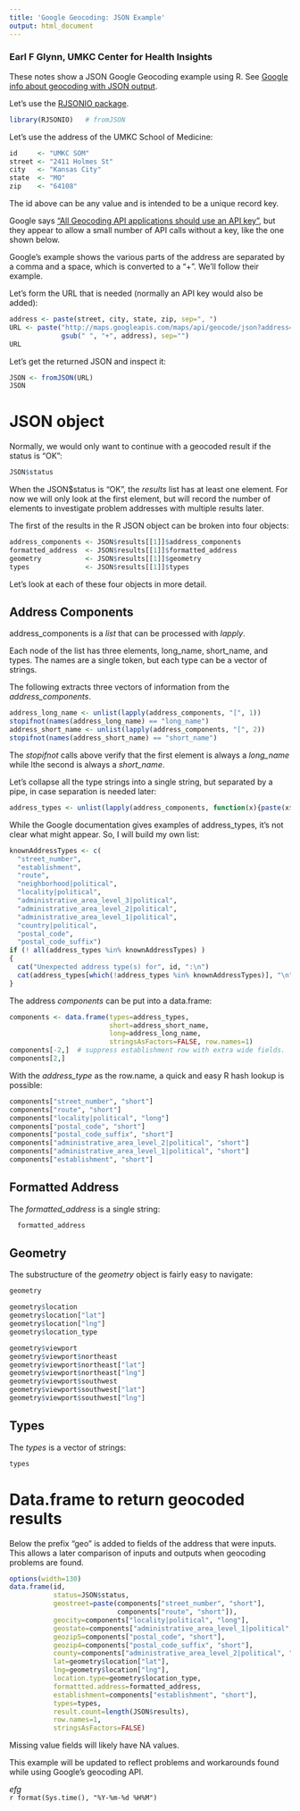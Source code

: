 ```yaml
---
title: 'Google Geocoding: JSON Example'
output: html_document
---
```


### Earl F Glynn, UMKC Center for Health Insights 

These notes show a JSON Google Geocoding example using R.  See [Google info about geocoding with JSON output](https://developers.google.com/maps/documentation/geocoding/).

Let's use the [RJSONIO package](http://cran.r-project.org/web/packages/RJSONIO/index.html).

```r
library(RJSONIO)   # fromJSON
```

Let's use the address of the UMKC School of Medicine:

```r
id     <- "UMKC SOM"
street <- "2411 Holmes St"
city   <- "Kansas City"
state  <- "MO"
zip    <- "64108"
```

The id above can be any value and is intended to be a unique record key.

Google says ["All Geocoding API applications should use an API key"](https://developers.google.com/maps/documentation/geocoding/#api_key), but they appear to allow a small number of API calls without a key, like the one shown below.

Google's example shows the various parts of the address are separated by a comma and a space, which is converted to a "+".  We'll follow their example.

Let's form the URL that is needed (normally an API key would also be added):

```r
address <- paste(street, city, state, zip, sep=", ")
URL <- paste("http://maps.googleapis.com/maps/api/geocode/json?address=",
             gsub(" ", "+", address), sep="")
URL
```


Let's get the returned JSON and inspect it:

```r
JSON <- fromJSON(URL)
JSON
```

# JSON object

Normally, we would only want to continue with a geocoded result if the status is "OK":

```r
JSON$status
```

When the JSON$status is "OK", the *results* list has at least one element. For now we will only look at the first element, but will record the number of elements to investigate problem addresses with multiple results later.

The first of the results in the R JSON object can be broken into four objects:

```r
address_components <- JSON$results[[1]]$address_components
formatted_address  <- JSON$results[[1]]$formatted_address
geometry           <- JSON$results[[1]]$geometry
types              <- JSON$results[[1]]$types
```

Let's look at each of these four objects in more detail.

## Address Components
 
address_components is a *list* that can be processed with *lapply*.  

Each node of the list has three elements, long_name, short_name, and types. The names are a single token, but each type can be a vector of strings.  

The following extracts three vectors of information from the *address_components*. 

```r
address_long_name <- unlist(lapply(address_components, "[", 1))
stopifnot(names(address_long_name) == "long_name")
address_short_name <- unlist(lapply(address_components, "[", 2))
stopifnot(names(address_short_name) == "short_name")
```

The *stopifnot* calls above verify that the first element is always a *long_name* while lthe second is always a *short_name*.  

Let's collapse all the type strings into a single string, but separated by a pipe, in case separation is needed later:

```r
address_types <- unlist(lapply(address_components, function(x){paste(x$types,collapse="|")}))
```
  
While the Google documentation gives examples of address_types, it's not clear what might appear.  So, I will build my own list:

```r
knownAddressTypes <- c(
  "street_number",
  "establishment",
  "route",
  "neighborhood|political",
  "locality|political",
  "administrative_area_level_3|political",
  "administrative_area_level_2|political",
  "administrative_area_level_1|political",
  "country|political",
  "postal_code",
  "postal_code_suffix")
if (! all(address_types %in% knownAddressTypes) )
{
  cat("Unexpected address type(s) for", id, ":\n")
  cat(address_types[which(!address_types %in% knownAddressTypes)], "\n")
}
```

The address *components* can be put into a data.frame:

```r
components <- data.frame(types=address_types,
                         short=address_short_name,
                         long=address_long_name,
                         stringsAsFactors=FALSE, row.names=1)
components[-2,]  # suppress establishment row with extra wide fields.
components[2,]
```
With the *address_type* as the row.name, a quick and easy R hash lookup is possible:

```r
components["street_number", "short"]
components["route", "short"]
components["locality|political", "long"]
components["postal_code", "short"]
components["postal_code_suffix", "short"]
components["administrative_area_level_2|political", "short"]
components["administrative_area_level_1|political", "short"]
components["establishment", "short"]
```

## Formatted Address

The *formatted_address* is a single string:

```r
  formatted_address
```

## Geometry

The substructure of the *geometry* object is fairly easy to navigate:

```r
geometry

geometry$location
geometry$location["lat"]
geometry$location["lng"]
geometry$location_type

geometry$viewport
geometry$viewport$northeast
geometry$viewport$northeast["lat"]
geometry$viewport$northeast["lng"]
geometry$viewport$southwest
geometry$viewport$southwest["lat"]
geometry$viewport$southwest["lng"]
```

## Types

The *types* is a vector of strings:

```r
types
```

# Data.frame to return geocoded results

Below the prefix "geo" is added to fields of the address that were inputs.  This allows a later comparison of inputs and outputs when geocoding problems are found.

```r
options(width=130)
data.frame(id, 
           status=JSON$status,
           geostreet=paste(components["street_number", "short"],
                           components["route", "short"]),
           geocity=components["locality|political", "long"],
           geostate=components["administrative_area_level_1|political", "short"],
           geozip5=components["postal_code", "short"],
           geozip4=components["postal_code_suffix", "short"],
           county=components["administrative_area_level_2|political", "short"],
           lat=geometry$location["lat"],
           lng=geometry$location["lng"],
           location.type=geometry$location_type,
           formattted.address=formatted_address,
           establishment=components["establishment", "short"],
           types=types,
           result.count=length(JSON$results),
           row.names=1,
           stringsAsFactors=FALSE)
```

Missing value fields will likely have NA values.  

This example will be updated to reflect problems and workarounds found while using Google's geocoding API.

*efg*  
`r format(Sys.time(), "%Y-%m-%d %H%M")`

                                                                                     
